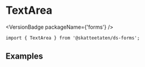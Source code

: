 
<Meta of={TextAreaStories} />

# TextArea

<VersionBadge packageName={'forms'} />

<DocIntro
  name="TextArea"
  url="https://www.skatteetaten.no/stilogtone/designsystemet/komponenter/textarea/"
/>

<Primary />

```tsx
import { TextArea } from '@skatteetaten/ds-forms';
```

<Controls />

## Examples

<Canvas of={TextAreaStories.Examples} />
